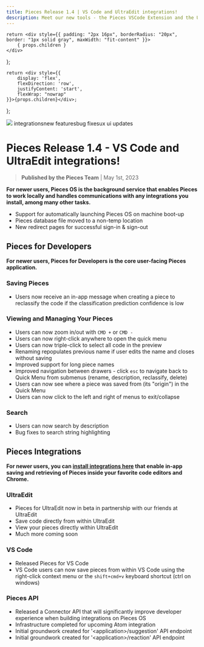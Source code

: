 ```yaml
---
title: Pieces Release 1.4 | VS Code and UltraEdit integrations!
description: Meet our new tools - the Pieces VSCode Extension and the Ultraedit Integration!
---
```


    return <div style={{ padding: "2px 16px", borderRadius: "20px", border: "1px solid gray", maxWidth: "fit-content" }}>
        { props.children }
    </div>
};

    return <div style={{
        display: 'flex',
        flexDirection: 'row',
        justifyContent: 'start',
        flexWrap: "nowrap"
    }}>{props.children}</div>;
};

<link rel="canonical" href="https://code.pieces.app/updates/pieces-release-1-4-vs-code-and-ultraedit-integrations" />

![](https://uploads-ssl.webflow.com/6143afec68f555387049efb3/630d21e22901f10c92cc690f_ezgif_com-gif-maker2_d179a04f402c19ba471e40c6f2e9cef8_2000.jpeg)
<GridFlexRow><Tag>integrations</Tag><Tag>new features</Tag><Tag>bug fixes</Tag><Tag>ux ui updates</Tag></GridFlexRow>

# Pieces Release 1.4 - VS Code and UltraEdit integrations!
> **Published by the Pieces Team** | May 1st, 2023

**For newer users, Pieces OS is the background service that enables Pieces to work locally and handles communications with any integrations you install, among many other tasks.**
- Support for automatically launching Pieces OS on machine boot-up
- Pieces database file moved to a non-temp location
- New redirect pages for successful sign-in & sign-out

## Pieces for Developers
**For newer users, Pieces for Developers is the core user-facing Pieces application.**

### Saving Pieces
- Users now receive an in-app message when creating a piece to reclassify the code if the classification prediction confidence is low

### Viewing and Managing Your Pieces
- Users can now zoom in/out with ```CMD +``` or ```CMD -```
- Users can now right-click anywhere to open the quick menu
- Users can now triple-click to select all code in the preview
- Renaming repopulates previous name if user edits the name and closes without saving
- Improved support for long piece names
- Improved navigation between drawers - click ```esc``` to navigate back to Quick Menu from submenus (rename, description, reclassify, delete)
- Users can now see where a piece was saved from (its &quot;origin&quot;) in the Quick Menu
- Users can now click to the left and right of menus to exit/collapse

### Search
- Users can now search by description
- Bug fixes to search string highlighting

## Pieces Integrations
**For newer users, you can <a href="http://code.pieces.app/integrations">install integrations here</a> that enable in-app saving and retrieving of Pieces inside your favorite code editors and Chrome.**

### UltraEdit
- Pieces for UltraEdit now in beta in partnership with our friends at UltraEdit
- Save code directly from within UltraEdit
- View your pieces directly within UltraEdit
- Much more coming soon

### VS Code
- Released Pieces for VS Code
- VS Code users can now save pieces from within VS Code using the right-click context menu or the ```shift+cmd+v``` keyboard shortcut (ctrl on windows)

### Pieces API
- Released a Connector API that will significantly improve developer experience when building integrations on Pieces OS
- Infrastructure completed for upcoming Atom integration
- Initial groundwork created for '&lt;application&gt;/suggestion' API endpoint
- Initial groundwork created for '&lt;application&gt;/reaction' API endpoint
